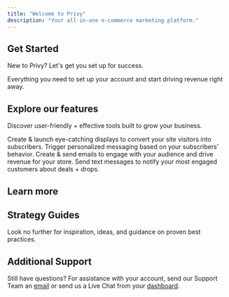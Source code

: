 ```yaml
---
title: "Welcome to Privy"
description: "Your all-in-one e-commerce marketing platform."
---
```


## Get Started

New to Privy? Let's get you set up for success.

<Card title="Quickstart" icon="rocket" horizontal={true}>
  Everything you need to set up your account and start driving revenue right away.
</Card>

## Explore our features

Discover user-friendly + effective tools built to grow your business.

<CardGroup cols={2}>
  <Card title="Grow your list" img="/images/home/grow-list-graphic.png" href="/docs/getting-started/start-here">
    Create & launch eye-catching displays to convert your site visitors into subscribers.
  </Card>

  <Card title="Automate your email strategy" img="/images/home/automation-graphic.png">
    Trigger personalized messaging based on your subscribers' behavior.
  </Card>

  <Card title="Send personalized emails" img="/images/home/email-campaign-graphic.png">
    Create & send emails to engage with your audience and drive revenue for your store.
  </Card>

  <Card title="Drive revenue with SMS" img="/images/home/sms-graphic.png">
    Send text messages to notify your most engaged customers about deals + drops.
  </Card>
</CardGroup>

## <Icon icon="circle-question" /> Learn more

<CardGroup cols={3}>
  <Card title="Content" horizontal={true} />

  <Card title="Contacts" />

  <Card title="Deliverability" />

  <Card title="Compliance" />

  <Card title="Integrations" />

  <Card title="Account + Billing" />
</CardGroup>

## <Icon icon="sparkles" /> Strategy Guides

Look no further for inspiration, ideas, and guidance on proven best practices.

<CardGroup cols={3}>
  <Card title="List Growth" horizontal={true}>

  </Card>

  <Card title="Automations" />

  <Card title="Campaigns" />
</CardGroup>

<CardGroup cols={2}>
  <Card title="Segmentation" horizontal={true} />

  <Card title="Deliverability" />
</CardGroup>

## <Icon icon="user-headset" /> Additional Support

Still have questions? For assistance with your account, send our Support Team an [email](mailto:support@privy.com) or send us a Live Chat from your [dashboard](https://dashboard.privy.com/).